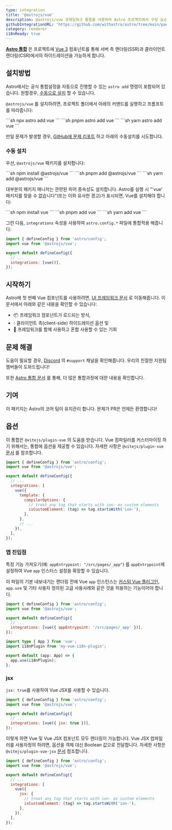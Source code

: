 ```yaml
---
type: integration
title: '@astrojs/vue'
description: @astrojs/vue 프레임워크 통합을 사용하여 Astro 프로젝트에서 구성 요소 지원을 확장하는 방법을 알아봅니다
githubIntegrationURL: 'https://github.com/withastro/astro/tree/main/packages/integrations/vue/'
category: renderer
i18nReady: true
---
```


**[Astro 통합](/ko/guides/integrations-guide/)** 은 프로젝트에 [Vue 3](https://vuejs.org/) 컴포넌트를 통해 서버 측 랜더링(SSR)과 클라이언트 랜더링(CSR)에서의 하이드레이션을 가능하게 합니다.

## 설치방법

Astro에서는 공식 통합설정을 자동으로 진행할 수 있는 `astro add` 명령이 포함되어 있습니다. 원할경우, [수동으로 설치](#manual-install) 할 수 있습니다.

`@astrojs/vue` 를 설치하려면, 프로젝트 폴더에서 아래의 커맨드를 실행하고 프롬프트를 따라줍니다:

<PackageManagerTabs>
  <Fragment slot="npm">
  ```sh
  npx astro add vue
  ```
  </Fragment>
  <Fragment slot="pnpm">
  ```sh
  pnpm astro add vue
  ```
  </Fragment>
  <Fragment slot="yarn">
  ```sh
  yarn astro add vue
  ```
  </Fragment>
</PackageManagerTabs>

만일 문제가 발생할 경우, [GitHub에 문제 리포트](https://github.com/withastro/astro/issues) 하고 아래의 수동설치를 시도합니다.

### 수동 설치

우선, `@astrojs/vue` 패키지를 설치합니다:

<PackageManagerTabs>
  <Fragment slot="npm">
  ```sh
  npm install @astrojs/vue
  ```
  </Fragment>
  <Fragment slot="pnpm">
  ```sh
  pnpm add @astrojs/vue
  ```
  </Fragment>
  <Fragment slot="yarn">
  ```sh
  yarn add @astrojs/vue
  ```
  </Fragment>
</PackageManagerTabs>

대부분의 패키지 매니저는 관련된 피어 종속성도 설치합니다. Astro를 실행 시 "'vue' 패키지를 찾을 수 없습니다"(또는 이와 유사한 경고)가 표시되면, Vue를 설치해야 합니다:

<PackageManagerTabs>
  <Fragment slot="npm">
  ```sh
  npm install vue
  ```
  </Fragment>
  <Fragment slot="pnpm">
  ```sh
  pnpm add vue
  ```
  </Fragment>
  <Fragment slot="yarn">
  ```sh
  yarn add vue
  ```
  </Fragment>
</PackageManagerTabs>

그런 다음, `integrations` 속성을 사용하여 `astro.config.*` 파일에 통합적용 해줍니다:

```js ins={2} ins="vue()" title="astro.config.mjs"
import { defineConfig } from 'astro/config';
import vue from '@astrojs/vue';

export default defineConfig({
  // ...
  integrations: [vue()],
});
```

## 시작하기

Astro에 첫 번째 Vue 컴포넌트를 사용하려면,  [UI 프레임워크 문서](/ko/core-concepts/framework-components/#using-framework-components) 로 이동해줍니다. 이 문서에서 아래와 같은 내용을 확인할 수 있습니다:

* 📦 프레임워크 컴포넌트가 로드되는 방식,
* 💧 클라이언트 측(client-side) 하이드레이션 옵션 및
* 🤝 프레임워크를 함께 사용하고 혼합 사용할 수 있는 기회

## 문제 해결

도움이 필요할 경우, [Discord](https://astro.build/chat) 의 `#support` 채널을 확인해줍니다. 우리의 친절한 지원팀 멤버들이 도와드립니다!

또한 [Astro 통합 문서](/ko/guides/integrations-guide/) 를 통해, 더 많은 통합과정에 대한 내용을 확인합니다.

## 기여

이 패키지는 Astro의 코어 팀이 유지관리 합니다. 문제가 PR은 언제든 환영합니다!

## 옵션

이 통합은 `@vitejs/plugin-vue` 의 도움을 받습니다. Vue 컴파일러를 커스터마이징 하기 위해서는, 통합에 옵션을 제공할 수 있습니다. 자세한 사항은 `@vitejs/plugin-vue` [문서](https://www.npmjs.com/package/@vitejs/plugin-vue) 를 참조합니다.

```js title="astro.config.mjs"
import { defineConfig } from 'astro/config';
import vue from '@astrojs/vue';

export default defineConfig({
  // ...
  integrations: [
    vue({
      template: {
        compilerOptions: {
          // treat any tag that starts with ion- as custom elements
          isCustomElement: (tag) => tag.startsWith('ion-'),
        },
      },
      // ...
    }),
  ],
});
```

### 앱 진입점

특정 기능 가져오기(예: `appEntrypoint: "/src/pages/_app"`) 를 `appEntrypoint`에 설정하여 Vue `app` 인스터스 설정을 확장할 수 있습니다.

이 파일의 기본 내보내기는 랜더링 전에 Vue `app` 인스턴스는 [커스텀 Vue 플러그인](https://vuejs.org/guide/reusability/plugins.html), `app.use` 및 기타 사용자 정의된 고급 사용사례와 같은 것을 허용하는 기능이어야 합니다.


```js title="astro.config.mjs"
import { defineConfig } from 'astro/config';
import vue from '@astrojs/vue';

export default defineConfig({
  // ...
  integrations: [vue({ appEntrypoint: '/src/pages/_app' })],
});
```

```ts title="src/pages/_app.ts"
import type { App } from 'vue';
import i18nPlugin from 'my-vue-i18n-plugin';

export default (app: App) => {
  app.use(i18nPlugin);
};
```

### jsx

`jsx: true`를 사용하여 Vue JSX를 사용할 수 있습니다.

```js title="astro.config.mjs"
import { defineConfig } from 'astro/config';
import vue from '@astrojs/vue';

export default defineConfig({
  // ...
  integrations: [vue({ jsx: true })],
});
```

이렇게 하면 Vue 및 Vue JSX 컴포넌트 모두 렌더링이 가능합니다. Vue JSX 컴파일러를 사용자정의 하려면, 옵션을 객체 대신 Boolean 값으로 전달합니다. 자세한 사항은 `@vitejs/plugin-vue-jsx` [문서](https://www.npmjs.com/package/@vitejs/plugin-vue-jsx) 참조합니다.

```js title="astro.config.mjs"
import { defineConfig } from 'astro/config';
import vue from '@astrojs/vue';

export default defineConfig({
  // ...
  integrations: [
    vue({
      jsx: {
        // treat any tag that starts with ion- as custom elements
        isCustomElement: (tag) => tag.startsWith('ion-'),
      },
    }),
  ],
});
```
